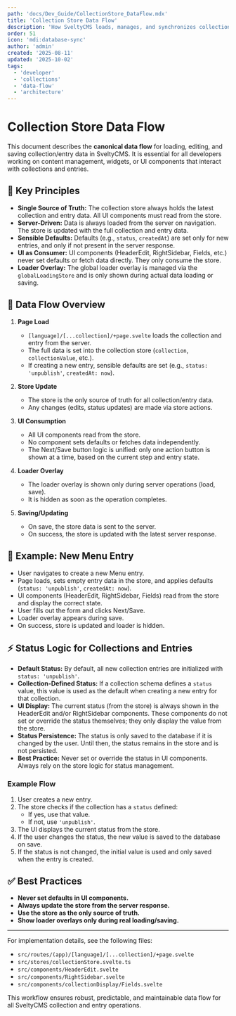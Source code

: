 ```yaml
---
path: 'docs/Dev_Guide/CollectionStore_DataFlow.mdx'
title: 'Collection Store Data Flow'
description: 'How SveltyCMS loads, manages, and synchronizes collection/entry data using the collection store'
order: 51
icon: 'mdi:database-sync'
author: 'admin'
created: '2025-08-11'
updated: '2025-10-02'
tags:
  - 'developer'
  - 'collections'
  - 'data-flow'
  - 'architecture'
---
```


# Collection Store Data Flow

This document describes the **canonical data flow** for loading, editing, and saving collection/entry data in SveltyCMS. It is essential for all developers working on content management, widgets, or UI components that interact with collections and entries.

## 🧩 Key Principles

- **Single Source of Truth:** The collection store always holds the latest collection and entry data. All UI components must read from the store.
- **Server-Driven:** Data is always loaded from the server on navigation. The store is updated with the full collection and entry data.
- **Sensible Defaults:** Defaults (e.g., `status`, `createdAt`) are set only for new entries, and only if not present in the server response.
- **UI as Consumer:** UI components (HeaderEdit, RightSidebar, Fields, etc.) never set defaults or fetch data directly. They only consume the store.
- **Loader Overlay:** The global loader overlay is managed via the `globalLoadingStore` and is only shown during actual data loading or saving.

## 🔄 Data Flow Overview

1. **Page Load**
   - `[language]/[...collection]/+page.svelte` loads the collection and entry from the server.
   - The full data is set into the collection store (`collection`, `collectionValue`, etc.).
   - If creating a new entry, sensible defaults are set (e.g., `status: 'unpublish'`, `createdAt: now`).

2. **Store Update**
   - The store is the only source of truth for all collection/entry data.
   - Any changes (edits, status updates) are made via store actions.

3. **UI Consumption**
   - All UI components read from the store.
   - No component sets defaults or fetches data independently.
   - The Next/Save button logic is unified: only one action button is shown at a time, based on the current step and entry state.

4. **Loader Overlay**
   - The loader overlay is shown only during server operations (load, save).
   - It is hidden as soon as the operation completes.

5. **Saving/Updating**
   - On save, the store data is sent to the server.
   - On success, the store is updated with the latest server response.

## 📝 Example: New Menu Entry

- User navigates to create a new Menu entry.
- Page loads, sets empty entry data in the store, and applies defaults (`status: 'unpublish'`, `createdAt: now`).
- UI components (HeaderEdit, RightSidebar, Fields) read from the store and display the correct state.
- User fills out the form and clicks Next/Save.
- Loader overlay appears during save.
- On success, store is updated and loader is hidden.

## ⚡ Status Logic for Collections and Entries

- **Default Status:** By default, all new collection entries are initialized with `status: 'unpublish'`.
- **Collection-Defined Status:** If a collection schema defines a `status` value, this value is used as the default when creating a new entry for that collection.
- **UI Display:** The current status (from the store) is always shown in the HeaderEdit and/or RightSidebar components. These components do not set or override the status themselves; they only display the value from the store.
- **Status Persistence:** The status is only saved to the database if it is changed by the user. Until then, the status remains in the store and is not persisted.
- **Best Practice:** Never set or override the status in UI components. Always rely on the store logic for status management.

### Example Flow

1. User creates a new entry.
2. The store checks if the collection has a `status` defined:
   - If yes, use that value.
   - If not, use `'unpublish'`.
3. The UI displays the current status from the store.
4. If the user changes the status, the new value is saved to the database on save.
5. If the status is not changed, the initial value is used and only saved when the entry is created.

## ✅ Best Practices

- **Never set defaults in UI components.**
- **Always update the store from the server response.**
- **Use the store as the only source of truth.**
- **Show loader overlays only during real loading/saving.**

---

For implementation details, see the following files:

- `src/routes/(app)/[language]/[...collection]/+page.svelte`
- `src/stores/collectionStore.svelte.ts`
- `src/components/HeaderEdit.svelte`
- `src/components/RightSidebar.svelte`
- `src/components/collectionDisplay/Fields.svelte`

This workflow ensures robust, predictable, and maintainable data flow for all SveltyCMS collection and entry operations.
